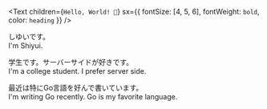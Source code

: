 <Text
  children={`Hello, World! 👋`}
  sx={{ fontSize: [4, 5, 6], fontWeight: `bold`, color: `heading` }}
/>

しゆいです。  
I'm Shiyui.


学生です。サーバーサイドが好きです。  
I'm a college student. I prefer server side. 

最近は特にGo言語を好んで書いています。  
I'm writing Go recently. Go is my favorite language.